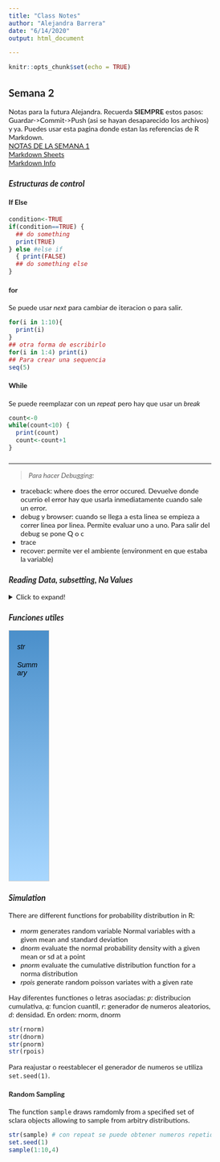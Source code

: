 ```yaml
---
title: "Class Notes"
author: "Alejandra Barrera"
date: "6/14/2020"
output: html_document 

---
```


```r
knitr::opts_chunk$set(echo = TRUE)
```
<style type="text/css">
.main-container {
  max-width: auto;
  margin-left: 50px;
  margin-right: 50px;
}

* {box-sizing: border-box}
body {font-family: "Lato", sans-serif;}

/* Style the tab */
.tab {
  float: left;
  border: 1px solid #ccc;
  background-image: linear-gradient(#4A8FCA,#A8D7FF);
  width: 20%;
  height: 500px;
  
}

/* Style the buttons inside the tab */
.tab button {
  display: block;
  background-color: inherit;
  color: black;
  padding: 10px 16px;
  width: 100%;
  border: none;
  outline: none;
  text-align: left;
  cursor: pointer;
  font-size: 14px;
}

/* Create an active/current "tab button" class */
.tab button.active {
  background-color: #337AB7;
}

/* Style the tab content */
.tabcontent {
  float: left;
  padding: 0px 12px;
  border: 1px solid #ccc;
  width: 80%;
  border-left: none;
  height: 500px;
  display: none;
  white-space: nowrap;
  overflow-x: auto;
  overflow-y: auto;
}

/* Clear floats after the tab */
.clearfix::after {
  content: "";
  clear: both;
  display: table;
}
</style>

## __Semana 2__

Notas para la futura Alejandra. Recuerda **SIEMPRE** estos pasos: Guardar->Commit->Push (asi se hayan desaparecido los archivos) y ya. Puedes usar esta pagina donde estan las referencias de R Markdown.  
[NOTAS DE LA SEMANA 1](./Notas_Clase.html)  
[Markdown Sheets](https://rstudio.com/wp-content/uploads/2015/03/rmarkdown-reference.pdf)  
[Markdown Info](https://bookdown.org/yihui/rmarkdown/r-code.html)  

### __*Estructuras de control*__ {.tabset .tabset-pills}

#### If Else  
```r
condition<-TRUE
if(condition==TRUE) {
  ## do something
  print(TRUE)
} else #else if 
  { print(FALSE)
  ## do something else
}
```
#### for  
Se puede usar _next_ para cambiar de iteracion o para salir.
```r
for(i in 1:10){
  print(i)
}
## otra forma de escribirlo
for(i in 1:4) print(i)
## Para crear una sequencia
seq(5)
```

#### While  
Se puede reemplazar con un _repeat_ pero hay que usar un _break_
```r
count<-0
while(count<10) {
  print(count)
  count<-count+1
}
```
### {-}  

***
> *Para hacer Debugging:*  

  * traceback: where does the error occured. Devuelve donde ocurrio el error hay que usarla inmediatamente cuando sale un error.
  * debug y browser: cuando se llega a esta linea se empieza a correr linea por linea. Permite evaluar uno a uno. Para salir del debug se pone Q o c
  * trace 
  * recover: permite ver el ambiente (environment en que estaba la variable)

### __*Reading Data, subsetting, Na Values*__
<details>  
  <summary> Click to expand! </summary>  
  
#### Connection with outside world  
* file, opens a connection to a file
* url, opens a connection to url  
* gzfile and bzfile opens a connection with compresed files

#### Subsetting   
* $ is used to extract elements of a list or data frame by name
* [] y [[]] sirven para extraer elementos. [[]] es mas usado para listas. [] devuelve un elemento del mismo tipo. Es decir, si el elemento original era una lista este tambien va a ser una lista.
```r
x <- list(foo=1:4, bar=0.6) #lista
x[1] #Lista
x[[1]]
class(x[2])
class(x[[2]])
x$foo
x[[1]][[2]] #extraer un elemento de la lista
```
#### NA Values
Para remover los valores que no son numericos:
```r
x<- c(1,2,NA,4,NA,5)
bad <-is.na(x)
x[bad]
x[!bad]
```
Hay diferentes funciones para leer los datos:  

  * read.table, read.csv  Son iguales, la unica difrencia es que _read.table_ el separador por defecto es un espacio y en _read.csv_ es una coma  
* readLines, para leer lineas de texto    
* source, Para leer R code files  
* dget, para leer R code files  
* load, para cargar los datos  
* unserialize, para leer en forma binaria

#### read.table  
Cuando se van a leer bases de datos muy grandes, se pueden hacer unas optimizaciones: 

  * Poner comment.char="" si no hay comentarios en el archivo  
* Especificar colClasses. Una forma de encontrar las clases de cada columna es:
```r
 initial<- read.table("Nombredelarchivo.txt", nrows=100)  
 classes <- sapply(initial,class)  
 tabAll< read.table("Nombredelarchivo.txt", colClasses=classes) 
```
  * Especificar nrows, se puede sobre estimar  
* Se puede hacer el calculo de la memoria que va a gastar.

</details>  

### __*Funciones utiles*__
<div class="tab">
  <button class="tablinks" onmouseover="openCity(event, 'str')"><i>str</i></button>
  <button class="tablinks" onmouseover="openCity(event, 'summary')"><i>Summary</i></button>
</div>

<div id="str" class="tabcontent">
#### __*str*__  
Compactly display the internal structure of an R object. Gives the function arguments for function.  
```r
str(lm)
x<-5
str(x)
library(datasets)
str(airquality)

```
</div>

<div id="summary" class="tabcontent">
#### __*summary*__  
Produces a summary of the results  
```r
str(summary)
x<-5
summary(x)
```
</div>

<div class="clearfix"></div>

<script>
function openCity(evt, cityName) {
  var i, tabcontent, tablinks;
  tabcontent = document.getElementsByClassName("tabcontent");
  for (i = 0; i < tabcontent.length; i++) {
    tabcontent[i].style.display = "none";
  }
  tablinks = document.getElementsByClassName("tablinks");
  for (i = 0; i < tablinks.length; i++) {
    tablinks[i].className = tablinks[i].className.replace(" active", "");
  }
  document.getElementById(cityName).style.display = "block";
  evt.currentTarget.className += " active";
}
</script>


### __*Simulation*__  
There are different functions for probability distribution in R:  

  * *rnorm* generates random variable Normal variables with a given mean and standard deviation   
  * *dnorm*  evaluate the normal probability density with a given mean or sd at a point  
  * *pnorm* evaluate the cumulative distribution function for a norma distribution  
  * *rpois* generate random poisson variates with a given rate  
  
Hay diferentes functiones o letras asociadas: *p*: distribucion cumulativa, *q*: funcion cuantil, *r*: generador de numeros aleatorios, *d*: densidad. En orden: rnorm, dnorm  

```r
str(rnorm)
str(dnorm)
str(pnorm)
str(rpois)
```
Para reajustar o reestablecer el generador de numeros se utiliza `set.seed(1)`.  

#### Random Sampling  
The function `sample` draws ramdomly from a specified set of sclara objects allowing to sample from arbitry distributions.  
```r
str(sample) # con repeat se puede obtener numeros repetidos
set.seed(1)
sample(1:10,4)
```












